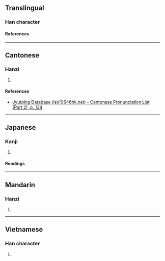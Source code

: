 {{character info/new}}
==Translingual==

===Han character===
{{Han char|rn=75|rad=木|as=21|sn=25|four=44927|canj=DTAW|ids=⿰木蘭}}

====References====
{{Han ref|kx=0564.130|dkj=15967|dj=0953.170|hdz=21326.030|uh=6B17}}

----

==Cantonese==

===Hanzi===
{{yue-hanzi|jyut=[[laan4]]|y=laan4}}

# {{defn|lang=yue|sort=木21}}

====References====
* [http://www.iso10646hk.net/jp/document/download.jsp Jyutping Database (iso10646hk.net) - Cantonese Pronunciation List (Part 2), p. 134]

----

==Japanese==

===Kanji===
{{ja-kanji|grade=|rs=木21}}

# {{defn|lang=ja|sort=木21}}

====Readings====
{{ja-readings
|on=らん
|kun=てすり
}}

----

==Mandarin==

===Hanzi===
{{cmn-hanzi|pin=[[lán]] ([[lan2]])|wg=lan<sup>2</sup>}}

# {{defn|lang=cmn|sort=木21}}

----

==Vietnamese==

===Han character===
{{vi-readings|rs=木21|reading=lườn}}

# {{defn|lang=vi|sort=木21}}